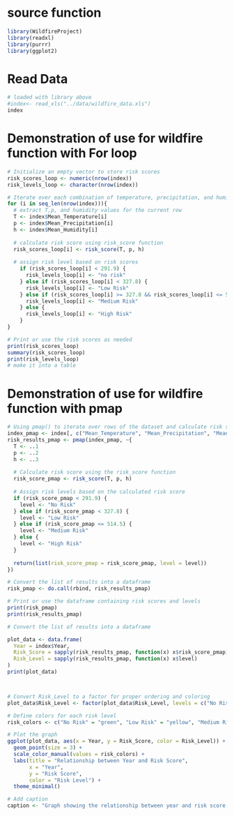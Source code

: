 # source function 
```r
library(WildfireProject)
library(readxl)
library(purrr)
library(ggplot2)
```

# Read Data
```r
# loaded with library above
#index<- read_xls("../data/wildfire_data.xls")
index
```
# Demonstration of use for wildfire function with For loop
```r

# Initialize an empty vector to store risk scores
risk_scores_loop <- numeric(nrow(index))
risk_levels_loop <- character(nrow(index))

# Iterate over each combination of temperature, precipitation, and humidity
for (i in seq_len(nrow(index))){
  # extract T,p, and humidity values for the current row
  T <- index$Mean_Temperature[i]
  p <- index$Mean_Precipitation[i]
  h <- index$Mean_Humidity[i]
  
  # calculate risk score using risk_score function
  risk_scores_loop[i] <- risk_score(T, p, h)
  
  # assign risk level based on risk scores
    if (risk_scores_loop[i] < 291.9) {
      risk_levels_loop[i] <- "no risk"
    } else if (risk_scores_loop[i] < 327.8) {
      risk_levels_loop[i] <- "Low Risk"
    } else if (risk_scores_loop[i] >= 327.8 && risk_scores_loop[i] <= 514.5) {
      risk_levels_loop[i] <- "Medium Risk"
    } else {
      risk_levels_loop[i] <- "High Risk"
    }
}

# Print or use the risk scores as needed
print(risk_scores_loop)
summary(risk_scores_loop)
print(risk_levels_loop)
# make it into a table
```
# Demonstration of use for wildfire function with pmap
```r
# Using pmap() to iterate over rows of the dataset and calculate risk scores
index_pmap <- index[, c("Mean_Temperature", "Mean_Precipitation", "Mean_Humidity")]
risk_results_pmap <- pmap(index_pmap, ~{
  T <- ..1
  p <- ..2
  h <- ..3
  
  # Calculate risk score using the risk_score function
  risk_score_pmap <- risk_score(T, p, h)
  
  # Assign risk levels based on the calculated risk score
  if (risk_score_pmap < 291.9) {
    level <- "No Risk"
  } else if (risk_score_pmap < 327.8) {
    level <- "Low Risk"
  } else if (risk_score_pmap <= 514.5) {
    level <- "Medium Risk"
  } else {
    level <- "High Risk"
  }
  
  return(list(risk_score_pmap = risk_score_pmap, level = level))
})

# Convert the list of results into a dataframe
risk_pmap <- do.call(rbind, risk_results_pmap)

# Print or use the dataframe containing risk scores and levels
print(risk_pmap)
print(risk_results_pmap)
```
```r

# Convert the list of results into a dataframe

plot_data <- data.frame(
  Year = index$Year,
  Risk_Score = sapply(risk_results_pmap, function(x) x$risk_score_pmap),
  Risk_Level = sapply(risk_results_pmap, function(x) x$level)
)
print(plot_data)



# Convert Risk_Level to a factor for proper ordering and coloring
plot_data$Risk_Level <- factor(plot_data$Risk_Level, levels = c("No Risk", "Low Risk", "Medium Risk", "High Risk"))

# Define colors for each risk level
risk_colors <- c("No Risk" = "green", "Low Risk" = "yellow", "Medium Risk" = "orange", "High Risk" = "red")

# Plot the graph
ggplot(plot_data, aes(x = Year, y = Risk_Score, color = Risk_Level)) +
  geom_point(size = 3) +
  scale_color_manual(values = risk_colors) +
  labs(title = "Relationship between Year and Risk Score",
       x = "Year",
       y = "Risk Score",
       color = "Risk Level") +
  theme_minimal()

# Add caption
caption <- "Graph showing the relationship between year and risk score, with colors representing different risk levels.\nGreen: No Risk, Yellow: Low Risk, Orange: Medium Risk, Red: High Risk."


```

